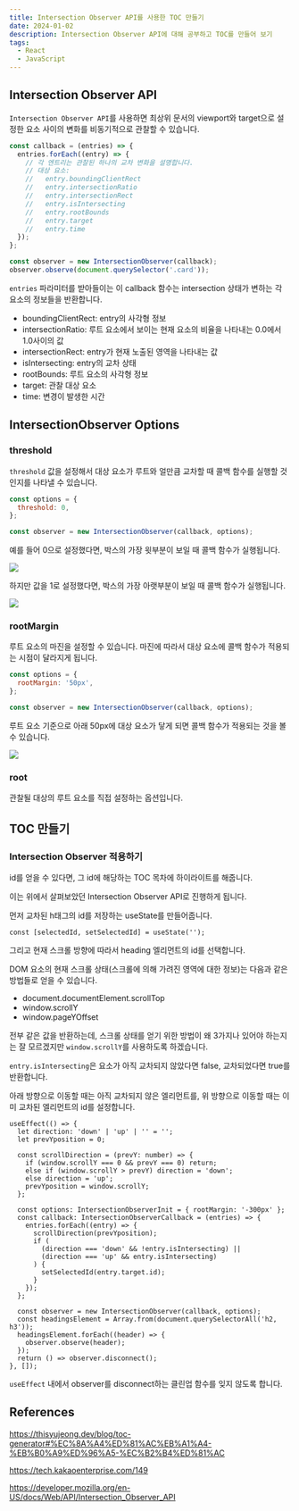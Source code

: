 ```yaml
---
title: Intersection Observer API를 사용한 TOC 만들기
date: 2024-01-02
description: Intersection Observer API에 대해 공부하고 TOC를 만들어 보기
tags:
  - React
  - JavaScript
---
```


## Intersection Observer API

`Intersection Observer API`를 사용하면 최상위 문서의 viewport와 target으로 설정한 요소 사이의 변화를 비동기적으로 관찰할 수 있습니다.

```js
const callback = (entries) => {
  entries.forEach((entry) => {
    // 각 엔트리는 관찰된 하나의 교차 변화을 설명합니다.
    // 대상 요소:
    //   entry.boundingClientRect
    //   entry.intersectionRatio
    //   entry.intersectionRect
    //   entry.isIntersecting
    //   entry.rootBounds
    //   entry.target
    //   entry.time
  });
};

const observer = new IntersectionObserver(callback);
observer.observe(document.querySelector('.card'));
```

`entries` 파라미터를 받아들이는 이 callback 함수는 intersection 상태가 변하는 각 요소의 정보들을 반환합니다.

- boundingClientRect: entry의 사각형 정보
- intersectionRatio: 루트 요소에서 보이는 현재 요소의 비율을 나타내는 0.0에서 1.0사이의 값
- intersectionRect: entry가 현재 노출된 영역을 나타내는 값
- isIntersecting: entry의 교차 상태
- rootBounds: 루트 요소의 사각형 정보
- target: 관찰 대상 요소
- time: 변경이 발생한 시간

## IntersectionObserver Options

### threshold

`threshold` 값을 설정해서 대상 요소가 루트와 얼만큼 교차할 때 콜백 함수를 실행할 것인지를 나타낼 수 있습니다.

```js
const options = {
  threshold: 0,
};

const observer = new IntersectionObserver(callback, options);
```

예를 들어 0으로 설정했다면, 박스의 가장 윗부분이 보일 때 콜백 함수가 실행됩니다.

![](/posts/20240102-toc-intersection-observer/intersection2.gif)

하지만 값을 1로 설정했다면, 박스의 가장 아랫부분이 보일 때 콜백 함수가 실행됩니다.

![](/posts/20240102-toc-intersection-observer/intersection3.gif)

### rootMargin

루트 요소의 마진을 설정할 수 있습니다. 마진에 따라서 대상 요소에 콜백 함수가 적용되는 시점이 달라지게 됩니다.

```js
const options = {
  rootMargin: '50px',
};

const observer = new IntersectionObserver(callback, options);
```

루트 요소 기준으로 아래 50px에 대상 요소가 닿게 되면 콜백 함수가 적용되는 것을 볼 수 있습니다.

![](/posts/20240102-toc-intersection-observer/intersection4.gif)

### root

관찰될 대상의 루트 요소를 직접 설정하는 옵션입니다.

## TOC 만들기

### Intersection Observer 적용하기

id를 얻을 수 있다면, 그 id에 해당하는 TOC 목차에 하이라이트를 해줍니다.

이는 위에서 살펴보았던 Intersection Observer API로 진행하게 됩니다.

먼저 교차된 h태그의 id를 저장하는 useState를 만들어줍니다.

```tsx
const [selectedId, setSelectedId] = useState('');
```

그리고 현재 스크롤 방향에 따라서 heading 엘리먼트의 id를 선택합니다.

DOM 요소의 현재 스크롤 상태(스크롤에 의해 가려진 영역에 대한 정보)는 다음과 같은 방법들로 얻을 수 있습니다.

- document.documentElement.scrollTop
- window.scrollY
- window.pageYOffset

전부 같은 값을 반환하는데, 스크롤 상태를 얻기 위한 방법이 왜 3가지나 있어야 하는지는 잘 모르겠지만 `window.scrollY`를 사용하도록 하겠습니다.

`entry.isIntersecting`은 요소가 아직 교차되지 않았다면 false, 교차되었다면 true를 반환합니다.

아래 방향으로 이동할 때는 아직 교차되지 않은 엘리먼트를, 위 방향으로 이동할 때는 이미 교차된 엘리먼트의 id를 설정합니다.

```tsx
useEffect(() => {
  let direction: 'down' | 'up' | '' = '';
  let prevYposition = 0;

  const scrollDirection = (prevY: number) => {
    if (window.scrollY === 0 && prevY === 0) return;
    else if (window.scrollY > prevY) direction = 'down';
    else direction = 'up';
    prevYposition = window.scrollY;
  };

  const options: IntersectionObserverInit = { rootMargin: '-300px' };
  const callback: IntersectionObserverCallback = (entries) => {
    entries.forEach((entry) => {
      scrollDirection(prevYposition);
      if (
        (direction === 'down' && !entry.isIntersecting) ||
        (direction === 'up' && entry.isIntersecting)
      ) {
        setSelectedId(entry.target.id);
      }
    });
  };

  const observer = new IntersectionObserver(callback, options);
  const headingsElement = Array.from(document.querySelectorAll('h2, h3'));
  headingsElement.forEach((header) => {
    observer.observe(header);
  });
  return () => observer.disconnect();
}, []);
```

`useEffect` 내에서 observer를 disconnect하는 클린업 함수를 잊지 않도록 합니다.

## References

https://thisyujeong.dev/blog/toc-generator#%EC%8A%A4%ED%81%AC%EB%A1%A4-%EB%B0%A9%ED%96%A5-%EC%B2%B4%ED%81%AC

https://tech.kakaoenterprise.com/149

https://developer.mozilla.org/en-US/docs/Web/API/Intersection_Observer_API
